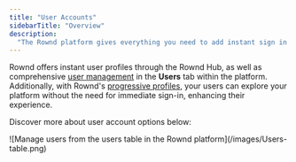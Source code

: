 ```yaml
---
title: "User Accounts"
sidebarTitle: "Overview"
description:
  "The Rownd platform gives everything you need to add instant sign in and profiles to your app"
---
```


Rownd offers instant user profiles through the Rownd Hub, as well as comprehensive [user management](./platform-user-table) in the **Users** tab within the platform. Additionally, with Rownd's [progressive profiles](./progressive-profiles), your users can explore your platform without the need for immediate sign-in, enhancing their experience.

Discover more about user account options below:

<CardGroup>
  <Card
    title="Rownd hub and User profiles"
    icon="address-card"
    href="/user-accounts/hub-user-profiles.mdx">
  </Card>
  <Card
    title="User management"
    icon="table"
    href="user-accounts/platform-user-table.mdx">
  </Card>
  <Card
    title="Progressive profiles"
    icon="user-vneck-hair"
    href="user-accounts/progressive-profiles.mdx">
  </Card>
</CardGroup>

<Frame>
![Manage users from the users table in the Rownd platform](/images/Users-table.png)
</Frame>
